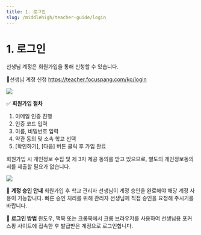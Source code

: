 ```yaml
---
title: 1. 로그인
slug: /middlehigh/teacher-guide/login
---
```



# 1. 로그인

선생님 계정은 회원가입을 통해 신청할 수 있습니다.

🔗선생님 계정 신청 https://teacher.focuspang.com/ko/login

<Image src="/img/kr/middlehigh/teacher/01-01.jpg" size="lg" />

✅ **회원가입 절차**

1. 이메일 인증 진행
2. 인증 코드 입력
3. 이름, 비밀번호 입력
4. 약관 동의 및 소속 학교 선택
5. \[확인하기], \[다음] 버튼 클릭 후 가입 완료

회원가입 시 개인정보 수집 및 제 3자 제공 동의를 받고 있으므로, 별도의 개인정보동의서를 제출할 필요가 없습니다.

<Image src="/img/kr/middlehigh/teacher/01-02.jpg" size="lg" />

🔑 **계정 승인 안내**
회원가입 후 학교 관리자 선생님이 계정 승인을 완료해야 해당 계정 사용이 가능합니다.
빠른 승인 처리를 위해 관리자 선생님께 직접 승인을 요청해 주시기를 바랍니다.

🔑 **로그인 방법**
윈도우, 맥북 또는 크롬북에서 크롬 브라우저를 사용하여 선생님용 포커스팡 사이트에 접속한 후 발급받은 계정으로 로그인합니다.
